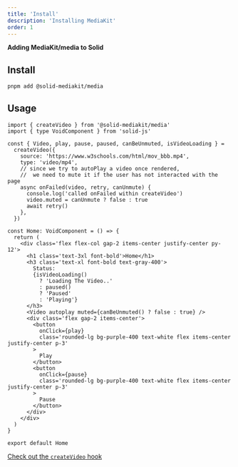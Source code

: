 ```yaml
---
title: 'Install'
description: 'Installing MediaKit'
order: 1
---
```


**Adding MediaKit/media to Solid**

## Install

```sh
pnpm add @solid-mediakit/media
```

## Usage

```tsx
import { createVideo } from '@solid-mediakit/media'
import { type VoidComponent } from 'solid-js'

const { Video, play, pause, paused, canBeUnmuted, isVideoLoading } =
  createVideo({
    source: 'https://www.w3schools.com/html/mov_bbb.mp4',
    type: 'video/mp4',
    // since we try to autoPlay a video once rendered,
    //  we need to mute it if the user has not interacted with the page
    async onFailed(video, retry, canUnmute) {
      console.log('called onFailed within createVideo')
      video.muted = canUnmute ? false : true
      await retry()
    },
  })

const Home: VoidComponent = () => {
  return (
    <div class='flex flex-col gap-2 items-center justify-center py-12'>
      <h1 class='text-3xl font-bold'>Home</h1>
      <h3 class='text-xl font-bold text-gray-400'>
        Status:
        {isVideoLoading()
          ? 'Loading The Video..'
          : paused()
          ? 'Paused'
          : 'Playing'}
      </h3>
      <Video autoplay muted={canBeUnmuted() ? false : true} />
      <div class='flex gap-2 items-center'>
        <button
          onClick={play}
          class='rounded-lg bg-purple-400 text-white flex items-center justify-center p-3'
        >
          Play
        </button>
        <button
          onClick={pause}
          class='rounded-lg bg-purple-400 text-white flex items-center justify-center p-3'
        >
          Pause
        </button>
      </div>
    </div>
  )
}

export default Home
```

[Check out the `createVideo` hook](/media/createvideo)
